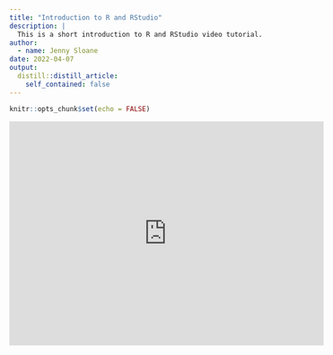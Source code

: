 ```yaml
---
title: "Introduction to R and RStudio"
description: |
  This is a short introduction to R and RStudio video tutorial.
author:
  - name: Jenny Sloane
date: 2022-04-07
output:
  distill::distill_article:
    self_contained: false
---
```



```r
knitr::opts_chunk$set(echo = FALSE)
```

<iframe width="560" height="400" src="https://www.youtube.com/embed/vx4SPeNvols" frameborder="0" allow="accelerometer; autoplay; clipboard-write; encrypted-media; gyroscope; picture-in-picture" allowfullscreen></iframe>
